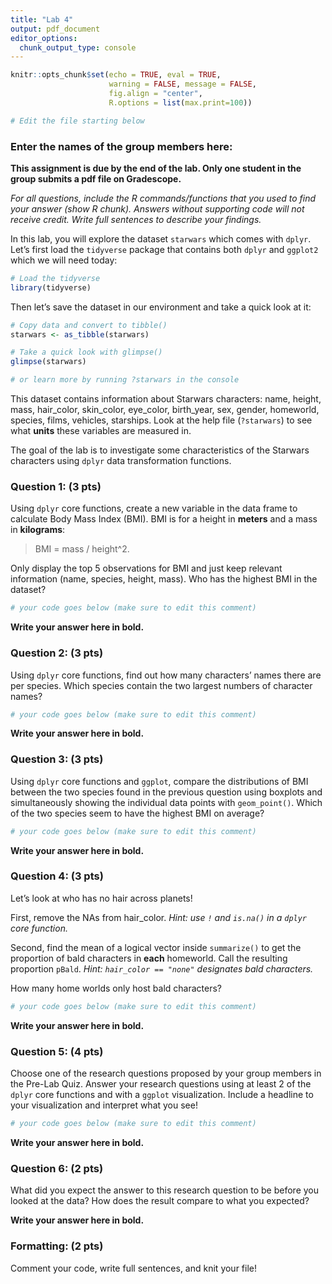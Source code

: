 ```yaml
---
title: "Lab 4"
output: pdf_document
editor_options:
  chunk_output_type: console
---
```


```r
knitr::opts_chunk$set(echo = TRUE, eval = TRUE,  
                      warning = FALSE, message = FALSE, 
                      fig.align = "center",
                      R.options = list(max.print=100))

# Edit the file starting below
```

### Enter the names of the group members here: 

**This assignment is due by the end of the lab. Only one student in the group submits a pdf file on Gradescope.**

*For all questions, include the R commands/functions that you used to find your answer (show R chunk). Answers without supporting code will not receive credit. Write full sentences to describe your findings.*

In this lab, you will explore the dataset `starwars` which comes with `dplyr`. Let's first load the `tidyverse` package that contains both `dplyr` and `ggplot2` which we will need today:

```r
# Load the tidyverse
library(tidyverse)
```

Then let's save the dataset in our environment and take a quick look at it:

```r
# Copy data and convert to tibble()
starwars <- as_tibble(starwars)

# Take a quick look with glimpse() 
glimpse(starwars)

# or learn more by running ?starwars in the console
```

This dataset contains information about Starwars characters: name, height, mass, hair_color, skin_color, eye_color, birth_year, sex, gender, homeworld, species, films, vehicles, starships. Look at the help file (`?starwars`) to see what **units** these variables are measured in.

The goal of the lab is to investigate some characteristics of the Starwars characters using `dplyr` data transformation functions.


### Question 1: (3 pts)

Using `dplyr` core functions, create a new variable in the data frame to calculate Body Mass Index (BMI). BMI is for a height in **meters** and a mass in **kilograms**: 

> BMI = mass / height^2.

Only display the top 5 observations for BMI and just keep relevant information (name, species, height, mass). Who has the highest BMI in the dataset?

```r
# your code goes below (make sure to edit this comment)

```

**Write your answer here in bold.**


### Question 2: (3 pts)

Using `dplyr` core functions, find out how many characters' names there are per species. Which species contain the two largest numbers of character names?

```r
# your code goes below (make sure to edit this comment)

```

**Write your answer here in bold.**


### Question 3: (3 pts)

Using `dplyr` core functions and `ggplot`, compare the distributions of BMI between the two species found in the previous question using boxplots and simultaneously showing the individual data points with `geom_point()`. Which of the two species seem to have the highest BMI on average? 

```r
# your code goes below (make sure to edit this comment)

```

**Write your answer here in bold.**


### Question 4: (3 pts)

Let's look at who has no hair across planets! 

First, remove the NAs from hair_color. *Hint: use `!` and `is.na()` in a `dplyr` core function.*

Second, find the mean of a logical vector inside `summarize()` to get the proportion of bald characters in **each** homeworld. Call the resulting proportion `pBald`. *Hint: `hair_color == "none"` designates bald characters.*

How many home worlds only host bald characters?

```r
# your code goes below (make sure to edit this comment)

```

**Write your answer here in bold.**


### Question 5: (4 pts)

Choose one of the research questions proposed by your group members in the Pre-Lab Quiz. Answer your research questions using at least 2 of the `dplyr` core functions and with a `ggplot` visualization. Include a headline to your visualization and interpret what you see!


```r
# your code goes below (make sure to edit this comment)

```

**Write your answer here in bold.**


### Question 6: (2 pts)

What did you expect the answer to this research question to be before you looked at the data? How does the result compare to what you expected?

**Write your answer here in bold.**


### Formatting: (2 pts)

Comment your code, write full sentences, and knit your file!

